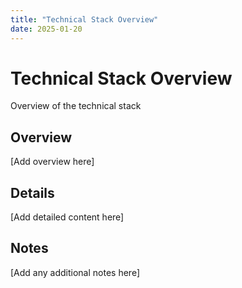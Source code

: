 ```yaml
---
title: "Technical Stack Overview"
date: 2025-01-20
---
```


# Technical Stack Overview

Overview of the technical stack

## Overview

[Add overview here]

## Details

[Add detailed content here]

## Notes

[Add any additional notes here]
